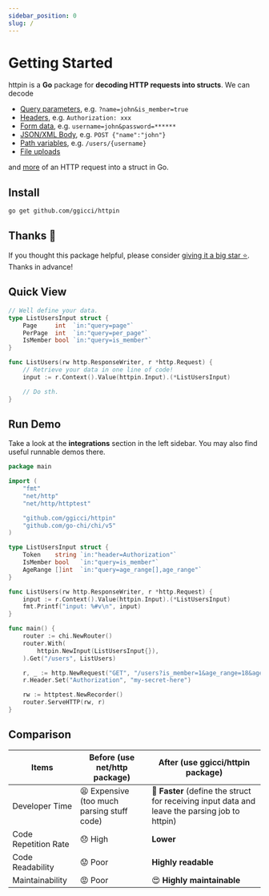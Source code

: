 ```yaml
---
sidebar_position: 0
slug: /
---
```



# Getting Started

httpin is a **Go** package for **decoding HTTP requests into structs**. We can decode

- [Query parameters](/directives/query), e.g. `?name=john&is_member=true`
- [Headers](/directives/header), e.g. `Authorization: xxx`
- [Form data](/directives/form), e.g. `username=john&password=******`
- [JSON/XML Body](/directives/body), e.g. `POST {"name":"john"}`
- [Path variables](/directives/path), e.g. `/users/{username}`
- [File uploads](/advanced/upload-files)

and [more](/directives/custom) of an HTTP request into a struct in Go.

## Install

```shell
go get github.com/ggicci/httpin
```

## Thanks 🥰

If you thought this package helpful, please consider [giving it a big star ⭐️](https://github.com/ggicci/httpin/stargazers). Thanks in advance!

## Quick View

```go
// Well define your data.
type ListUsersInput struct {
	Page     int  `in:"query=page"`
	PerPage  int  `in:"query=per_page"`
	IsMember bool `in:"query=is_member"`
}

func ListUsers(rw http.ResponseWriter, r *http.Request) {
	// Retrieve your data in one line of code!
	input := r.Context().Value(httpin.Input).(*ListUsersInput)

	// Do sth.
}
```

## Run Demo

Take a look at the **integrations** section in the left sidebar. You may also find useful runnable demos there.

<GoPlay>

```go
package main

import (
	"fmt"
	"net/http"
	"net/http/httptest"

	"github.com/ggicci/httpin"
	"github.com/go-chi/chi/v5"
)

type ListUsersInput struct {
	Token    string `in:"header=Authorization"`
	IsMember bool   `in:"query=is_member"`
	AgeRange []int  `in:"query=age_range[],age_range"`
}

func ListUsers(rw http.ResponseWriter, r *http.Request) {
	input := r.Context().Value(httpin.Input).(*ListUsersInput)
	fmt.Printf("input: %#v\n", input)
}

func main() {
	router := chi.NewRouter()
	router.With(
		httpin.NewInput(ListUsersInput{}),
	).Get("/users", ListUsers)

	r, _ := http.NewRequest("GET", "/users?is_member=1&age_range=18&age_range=60", nil)
	r.Header.Set("Authorization", "my-secret-here")

	rw := httptest.NewRecorder()
	router.ServeHTTP(rw, r)
}
```

</GoPlay>

## Comparison

| Items                | Before (use net/http package)              | After (use ggicci/httpin package)                                                              |
| -------------------- | ------------------------------------------ | ---------------------------------------------------------------------------------------------- |
| Developer Time       | 😫 Expensive (too much parsing stuff code) | 🚀 **Faster** (define the struct for receiving input data and leave the parsing job to httpin) |
| Code Repetition Rate | 😞 High                                    | **Lower**                                                                                      |
| Code Readability     | 😟 Poor                                    | **Highly readable**                                                                            |
| Maintainability      | 😡 Poor                                    | 😍 **Highly maintainable**                                                                     |
